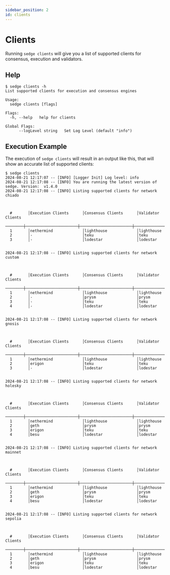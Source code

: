 ```yaml
---
sidebar_position: 2
id: clients
---
```


# Clients

Running `sedge clients` will give you a list of supported clients for consensus, execution and validators.

## Help

```
$ sedge clients -h
List supported clients for execution and consensus engines

Usage:
  sedge clients [flags]

Flags:
  -h, --help   help for clients

Global Flags:
      --logLevel string   Set Log Level (default "info")

```

## Execution Example

The execution of `sedge clients` will result in an output like this, that will show an accurate list of supported clients:

```
$ sedge clients
2024-08-21 12:17:07 -- [INFO] [Logger Init] Log level: info
2024-08-21 12:17:08 -- [INFO] You are running the latest version of sedge. Version:  v1.4.0
2024-08-21 12:17:08 -- [INFO] Listing supported clients for network chiado


  
  #       │Execution Clients      │Consensus Clients      │Validator Clients
  ────────┼───────────────────────┼───────────────────────┼───────────────────────
  1       │nethermind             │lighthouse             │lighthouse
  2       │-                      │teku                   │teku
  3       │-                      │lodestar               │lodestar


2024-08-21 12:17:08 -- [INFO] Listing supported clients for network custom


  
  #       │Execution Clients      │Consensus Clients      │Validator Clients
  ────────┼───────────────────────┼───────────────────────┼───────────────────────
  1       │nethermind             │lighthouse             │lighthouse
  2       │-                      │prysm                  │prysm
  3       │-                      │teku                   │teku
  4       │-                      │lodestar               │lodestar


2024-08-21 12:17:08 -- [INFO] Listing supported clients for network gnosis


  
  #       │Execution Clients      │Consensus Clients      │Validator Clients
  ────────┼───────────────────────┼───────────────────────┼───────────────────────
  1       │nethermind             │lighthouse             │lighthouse
  2       │erigon                 │teku                   │teku
  3       │-                      │lodestar               │lodestar


2024-08-21 12:17:08 -- [INFO] Listing supported clients for network holesky


  
  #       │Execution Clients      │Consensus Clients      │Validator Clients
  ────────┼───────────────────────┼───────────────────────┼───────────────────────
  1       │nethermind             │lighthouse             │lighthouse
  2       │geth                   │prysm                  │prysm
  3       │erigon                 │teku                   │teku
  4       │besu                   │lodestar               │lodestar


2024-08-21 12:17:08 -- [INFO] Listing supported clients for network mainnet


  
  #       │Execution Clients      │Consensus Clients      │Validator Clients
  ────────┼───────────────────────┼───────────────────────┼───────────────────────
  1       │nethermind             │lighthouse             │lighthouse
  2       │geth                   │prysm                  │prysm
  3       │erigon                 │teku                   │teku
  4       │besu                   │lodestar               │lodestar


2024-08-21 12:17:08 -- [INFO] Listing supported clients for network sepolia


  
  #       │Execution Clients      │Consensus Clients      │Validator Clients
  ────────┼───────────────────────┼───────────────────────┼───────────────────────
  1       │nethermind             │lighthouse             │lighthouse
  2       │geth                   │prysm                  │prysm
  3       │erigon                 │teku                   │teku
  4       │besu                   │lodestar               │lodestar

```